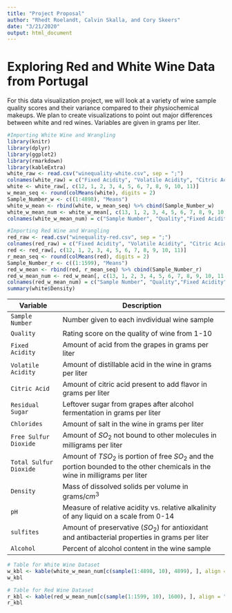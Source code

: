 ```yaml
---
title: "Project Proposal"
author: "Rhedt Roelandt, Calvin Skalla, and Cory Skeers"
date: "3/21/2020"
output: html_document
---
```

# Exploring Red and White Wine Data from Portugal
For this data visualization project, we will look at a variety of wine sample quality scores and their variance compared to their physiochemical makeups. We plan to create visualizations to point out major differences between white and red wines.  Variables are given in grams per liter. 
```r
#Importing White Wine and Wrangling
library(knitr)
library(dplyr)
library(ggplot2)
library(rmarkdown)
library(kableExtra)
white_raw <- read.csv("winequality-white.csv", sep = ";")
colnames(white_raw) = c("Fixed Acidity", "Volatile Acidity", "Citric Acid", "Residual Sugar", "Chlorides", "Free Sulfur Dioxide", "Total Sulfur Dioxide", "Density", "pH", "Sulfites", "Alcohol", "Quality")
white <- white_raw[, c(12, 1, 2, 3, 4, 5, 6, 7, 8, 9, 10, 11)]
w_mean_seq <- round(colMeans(white), digits = 2)
Sample_Number_w <- c((1:4898), "Means")
white_w_mean <- rbind(white, w_mean_seq) %>% cbind(Sample_Number_w) 
white_w_mean_num <- white_w_mean[, c(13, 1, 2, 3, 4, 5, 6, 7, 8, 9, 10, 11, 12)]
colnames(white_w_mean_num) = c("Sample Number", "Quality","Fixed Acidity", "Volatile Acidity", "Citric Acid", "Residual Sugar", "Chlorides", "Free Sulfur Dioxide", "Total Sulfur Dioxide", "Density", "pH", "Sulfites", "Alcohol")
```

```r
#Importing Red Wine and Wrangling
red_raw <- read.csv("winequality-red.csv", sep = ";")
colnames(red_raw) = c("Fixed Acidity", "Volatile Acidity", "Citric Acid", "Residual Sugar", "Chlorides", "Free Sulfur Dioxide", "Total Sulfur Dioxide", "Density", "pH", "Sulfites", "Alcohol", "Quality")
red <- red_raw[, c(12, 1, 2, 3, 4, 5, 6, 7, 8, 9, 10, 11)]
r_mean_seq <- round(colMeans(red), digits = 2)
Sample_Number_r <- c((1:1599), "Means")
red_w_mean <- rbind(red, r_mean_seq) %>% cbind(Sample_Number_r)
red_w_mean_num <- red_w_mean[, c(13, 1, 2, 3, 4, 5, 6, 7, 8, 9, 10, 11, 12)]
colnames(red_w_mean_num) = c("Sample Number", "Quality","Fixed Acidity", "Volatile Acidity", "Citric Acid", "Residual Sugar", "Chlorides", "Free Sulfur Dioxide", "Total Sulfur Dioxide", "Density", "pH", "Sulfites", "Alcohol")
summary(white$Density)
```

Variable                   Description
--------                   -----------
`Sample Number`            Number given to each invdividual wine sample
`Quality`                  Rating score on the quality of wine from 1-10
`Fixed Acidity`            Amount of acid from the grapes in grams per liter
`Volatile Acidity`         Amount of distillable acid in the wine in grams per liter
`Citric Acid`              Amount of citric acid present to add flavor in grams per liter
`Residual Sugar`           Leftover sugar from grapes after alcohol fermentation in grams per liter
`Chlorides`                Amount of salt in the wine in grams per liter
`Free Sulfur Dioxide`      Amount of $SO_2$ not bound to other molecules in milligrams per liter
`Total Sulfur Dioxide`     Amount of $TSO_2$ is portion of free $SO_2$ and the portion bounded to the other chemicals in the wine in milligrams per liter
`Density`                  Mass of dissolved solids per volume in grams/$cm^3$ 
`pH`                       Measure of relative acidity vs. relative alkalinity of any liquid on a scale from 0-14
`sulfites`                 Amount of preservative ($SO_2$) for antioxidant and antibacterial properties in grams per liter
`Alcohol`                  Percent of alcohol content in the wine sample


```r
# Table for White Wine Dataset
w_kbl <- kable(white_w_mean_num[c(sample(1:4898, 10), 4899), ], align = "lllcccccccrr", caption = "White Wine Quality Dataset", row.names = F) %>% kable_styling(bootstrap_options = c("striped", "hover", "condensed", "responsive", fixed_thead = T)) %>% column_spec(2, bold = T, border_right = T, border_left = T, background = "yellow") %>% row_spec(11, bold = T, color = "white", background = "black", hline_after = T)  %>% footnote(symbol = c("10 random white wines chosen from the 4898 samples with the means of the columns calculated at the bottom"))
w_kbl
```

```r
# Table for Red Wine Dataset
r_kbl <- kable(red_w_mean_num[c(sample(1:1599, 10), 1600), ], align = "lllcccccccrr", caption = "Red Wine Quality Dataset", row.names = F) %>% kable_styling(bootstrap_options = c("striped", "hover", "condensed", "responsive", fixed_thead = T)) %>% column_spec(2, bold = T, border_right = T, border_left = T, background = "yellow") %>% row_spec(11, bold = T, color = "white", background = "black", hline_after = T)  %>% footnote(symbol = c("10 random red wines chosen from the 1599 samples with the means of the columns calculated at the bottom"))
r_kbl
```
 
